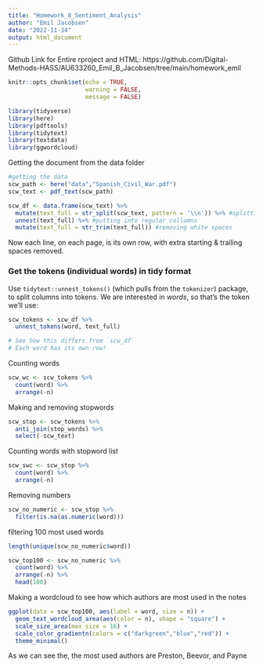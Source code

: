 ```yaml
---
title: "Homework_8_Sentiment_Analysis"
author: "Emil Jacobsen"
date: "2022-11-14"
output: html_document
---
```

Github Link for Entire rproject and HTML: https://github.com/Digital-Methods-HASS/AU633260_Emil_B_Jacobsen/tree/main/homework_emil


```r
knitr::opts_chunk$set(echo = TRUE,
                      warning = FALSE,
                      message = FALSE)

library(tidyverse)
library(here)
library(pdftools)
library(tidytext)
library(textdata) 
library(ggwordcloud)


```

Getting the document from the data folder

```r
#getting the data
scw_path <- here("data","Spanish_Civil_War.pdf")
scw_text <- pdf_text(scw_path)
```




```r
scw_df <- data.frame(scw_text) %>% 
  mutate(text_full = str_split(scw_text, pattern = '\\n')) %>% #splitting collumns
  unnest(text_full) %>% #putting into regular collumns
  mutate(text_full = str_trim(text_full)) #removing white spaces

```

Now each line, on each page, is its own row, with extra starting & trailing spaces removed. 

### Get the tokens (individual words) in tidy format

Use `tidytext::unnest_tokens()` (which pulls from the `tokenizer`) package, to split columns into tokens. We are interested in *words*, so that's the token we'll use:

```r
scw_tokens <- scw_df %>% 
  unnest_tokens(word, text_full)

# See how this differs from `scw_df`
# Each word has its own row!
```

Counting words
```r
scw_wc <- scw_tokens %>% 
  count(word) %>% 
  arrange(-n)
```

Making and removing stopwords
```r
scw_stop <- scw_tokens %>% 
  anti_join(stop_words) %>% 
  select(-scw_text)
```

Counting words with stopword list
```r
scw_swc <- scw_stop %>% 
  count(word) %>% 
  arrange(-n)
```

Removing numbers
```r

scw_no_numeric <- scw_stop %>% 
  filter(is.na(as.numeric(word)))
```


filtering 100 most used words
```r

length(unique(scw_no_numeric$word))

scw_top100 <- scw_no_numeric %>% 
  count(word) %>% 
  arrange(-n) %>% 
  head(100)
```


Making a wordcloud to see how which authors are most used in the notes
```r
ggplot(data = scw_top100, aes(label = word, size = n)) +
  geom_text_wordcloud_area(aes(color = n), shape = "square") +
  scale_size_area(max_size = 16) +
  scale_color_gradientn(colors = c("darkgreen","blue","red")) +
  theme_minimal()
```
As we can see the, the most used authors are Preston, Beevor, and Payne
